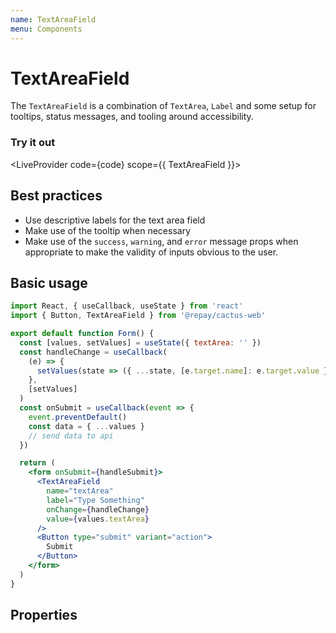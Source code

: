 ```yaml
---
name: TextAreaField
menu: Components
---
```



# TextAreaField

The `TextAreaField` is a combination of `TextArea`, `Label` and some setup for tooltips, status messages, and tooling around accessibility.

### Try it out


<LiveProvider code={code} scope={{ TextAreaField }}>
  <LiveEditor style={livePreviewStyle} />
  <LiveError />
  <LivePreview />
</LiveProvider>

## Best practices

- Use descriptive labels for the text area field
- Make use of the tooltip when necessary
- Make use of the `success`, `warning`, and `error` message props when appropriate to make the validity of inputs obvious to the user.

## Basic usage

```jsx
import React, { useCallback, useState } from 'react'
import { Button, TextAreaField } from '@repay/cactus-web'

export default function Form() {
  const [values, setValues] = useState({ textArea: '' })
  const handleChange = useCallback(
    (e) => {
      setValues(state => ({ ...state, [e.target.name]: e.target.value }))
    },
    [setValues]
  )
  const onSubmit = useCallback(event => {
    event.preventDefault()
    const data = { ...values }
    // send data to api
  })

  return (
    <form onSubmit={handleSubmit}>
      <TextAreaField
        name="textArea"
        label="Type Something"
        onChange={handleChange}
        value={values.textArea}
      />
      <Button type="submit" variant="action">
        Submit
      </Button>
    </form>
  )
}
```

## Properties

<PropsTable of={TextAreaField} />
